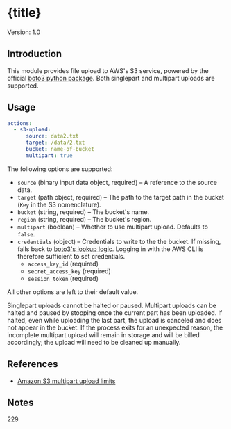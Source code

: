 

# {title}

Version: 1.0


## Introduction

This module provides file upload to AWS's S3 service, powered by the official [boto3 python package](https://github.com/boto/boto3). Both singlepart and multipart uploads are supported.


## Usage

```yml
actions:
  - s3-upload:
      source: data2.txt
      target: /data/2.txt
      bucket: name-of-bucket
      multipart: true
```

The following options are supported:

- `source` (binary input data object, required) – A reference to the source data.
- `target` (path object, required) – The path to the target path in the bucket (`Key` in the S3 nomenclature).
- `bucket` (string, required) – The bucket's name.
- `region` (string, required) – The bucket's region.
- `multipart` (boolean) – Whether to use multipart upload. Defaults to `false`.
- `credentials` (object) – Credentials to write to the the bucket. If missing, falls back to [boto3's lookup logic](https://boto3.amazonaws.com/v1/documentation/api/latest/guide/credentials.html#configuring-credentials). Logging in with the AWS CLI is therefore sufficient to set credentials.
  - `access_key_id` (required)
  - `secret_access_key` (required)
  - `session_token` (required)

All other options are left to their default value.

Singlepart uploads cannot be halted or paused. Multipart uploads can be halted and paused by stopping once the current part has been uploaded. If halted, even while uploading the last part, the upload is canceled and does not appear in the bucket. If the process exits for an unexpected reason, the incomplete multipart upload will remain in storage and will be billed accordingly; the upload will need to be cleaned up manually.


## References

- [Amazon S3 multipart upload limits](https://docs.aws.amazon.com/AmazonS3/latest/userguide/qfacts.html)


## Notes

229
